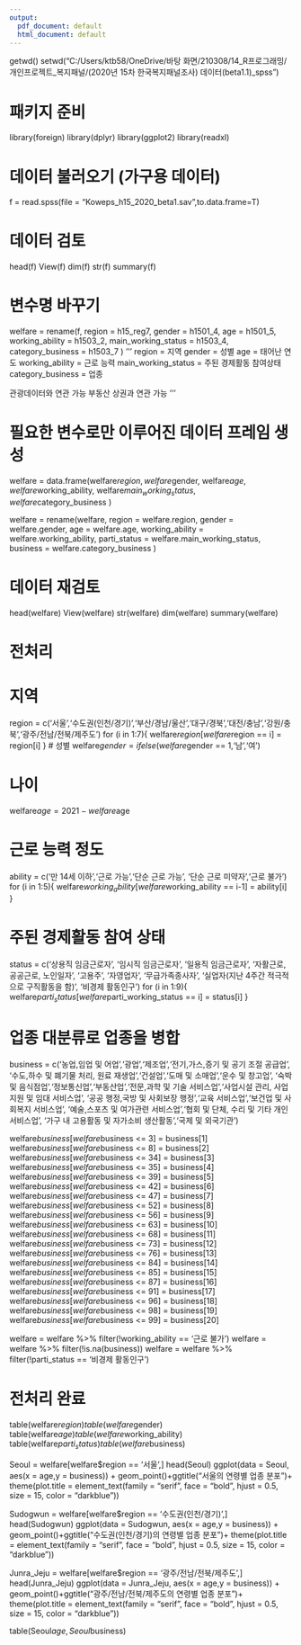 ---
output:
  pdf_document: default
  html_document: default
---
getwd()
setwd("C:/Users/ktb58/OneDrive/바탕 화면/210308/14_R프로그래밍/개인프로젝트_복지패널/(2020년 15차 한국복지패널조사) 데이터(beta1.1)_spss")

# 패키지 준비
library(foreign)
library(dplyr)
library(ggplot2)
library(readxl)

# 데이터 불러오기 (가구용 데이터)
f = read.spss(file = "Koweps_h15_2020_beta1.sav",to.data.frame=T)

# 데이터 검토
head(f)
View(f)
dim(f)
str(f)
summary(f)

# 변수명 바꾸기
welfare = rename(f,
                 region = h15_reg7,
                 gender = h1501_4,
                 age = h1501_5,
                 working_ability = h1503_2,
                 main_working_status = h1503_4,
                 category_business = h1503_7
                 )
'''
region = 지역
gender = 성별
age = 태어난 연도
working_ability = 근로 능력
main_working_status = 주된 경제활동 참여상태
category_business = 업종

관광데이터와 연관 가능
부동산 상권과 연관 가능
'''

# 필요한 변수로만 이루어진 데이터 프레임 생성
welfare = data.frame(welfare$region,
                     welfare$gender,
                     welfare$age,
                     welfare$working_ability,
                     welfare$main_working_status,
                     welfare$category_business
                     )

welfare = rename(welfare,
                 region = welfare.region,
                 gender = welfare.gender,
                 age = welfare.age,
                 working_ability = welfare.working_ability,
                 parti_status = welfare.main_working_status,
                 business = welfare.category_business
                 )

# 데이터 재검토
head(welfare)
View(welfare)
str(welfare)
dim(welfare)
summary(welfare)

# 전처리
# 지역
region = c('서울','수도권(인천/경기)','부산/경남/울산','대구/경북','대전/충남','강원/충북','광주/전남/전북/제주도')
for (i in 1:7){
  welfare$region[welfare$region == i] = region[i]
}
# 성별
welfare$gender = ifelse(welfare$gender == 1,'남','여')

# 나이
welfare$age = 2021-welfare$age

# 근로 능력 정도
ability = c('만 14세 이하','근로 가능','단순 근로 가능',
            '단순 근로 미약자','근로 불가')
for (i in 1:5){
  welfare$working_ability[welfare$working_ability == i-1] = ability[i]
}

# 주된 경제활동 참여 상태
status = c('상용직 임금근로자',
           '임시직 임금근로자',
           '일용직 임금근로자',
           '자활근로, 공공근로, 노인일자',
           '고용주',
           '자영업자',
           '무급가족종사자',
           '실업자(지난 4주간 적극적으로 구직활동을 함)',
           '비경제 활동인구')
for (i in 1:9){
  welfare$parti_status[welfare$parti_working_status == i] = status[i]
}

# 업종 대분류로 업종을 병합
business = c('농업,임업 및 어업','광업','제조업','전기,가스,증기 및 공기 조절 공급업',
             '수도,하수 및 폐기물 처리, 원료 재생업','건설업','도매 및 소매업','운수 및 창고업',
             '숙박 및 음식점업','정보통신업','부동산업','전문,과학 및 기술 서비스업','사업시설 관리, 사업 지원 및 임대 서비스업',
             '공공 행정,국방 및 사회보장 행정','교육 서비스업','보건업 및 사회복지 서비스업',
             '예술,스포츠 및 여가관련 서비스업','협회 및 단체, 수리 및 기타 개인 서비스업',
             '가구 내 고용활동 및 자가소비 생산활동','국제 및 외국기관')

welfare$business[welfare$business <= 3] = business[1]
welfare$business[welfare$business <= 8] = business[2]
welfare$business[welfare$business <= 34] = business[3]
welfare$business[welfare$business <= 35] = business[4]
welfare$business[welfare$business <= 39] = business[5]
welfare$business[welfare$business <= 42] = business[6]
welfare$business[welfare$business <= 47] = business[7]
welfare$business[welfare$business <= 52] = business[8]
welfare$business[welfare$business <= 56] = business[9]
welfare$business[welfare$business <= 63] = business[10]
welfare$business[welfare$business <= 68] = business[11]
welfare$business[welfare$business <= 73] = business[12]
welfare$business[welfare$business <= 76] = business[13]
welfare$business[welfare$business <= 84] = business[14]
welfare$business[welfare$business <= 85] = business[15]
welfare$business[welfare$business <= 87] = business[16]
welfare$business[welfare$business <= 91] = business[17]
welfare$business[welfare$business <= 96] = business[18]
welfare$business[welfare$business <= 98] = business[19]
welfare$business[welfare$business <= 99] = business[20]

welfare = welfare %>% filter(!working_ability == '근로 불가')
welfare = welfare %>% filter(!is.na(business))
welfare = welfare %>% filter(!parti_status == '비경제 활동인구')

# 전처리 완료




table(welfare$region)
table(welfare$gender)
table(welfare$age)
table(welfare$working_ability)
table(welfare$parti_status)
table(welfare$business)

Seoul = welfare[welfare$region == '서울',]
head(Seoul)
ggplot(data = Seoul, aes(x = age,y = business)) + geom_point()+ggtitle("서울의 연령별 업종 분포")+
  theme(plot.title = element_text(family = "serif", face = "bold", hjust = 0.5, size = 15, color = "darkblue"))

Sudogwun = welfare[welfare$region == '수도권(인천/경기)',]
head(Sudogwun)
ggplot(data = Sudogwun, aes(x = age,y = business)) + geom_point()+ggtitle("수도권(인천/경기)의 연령별 업종 분포")+
  theme(plot.title = element_text(family = "serif", face = "bold", hjust = 0.5, size = 15, color = "darkblue"))

Junra_Jeju = welfare[welfare$region == '광주/전남/전북/제주도',]
head(Junra_Jeju)
ggplot(data = Junra_Jeju, aes(x = age,y = business)) + geom_point()+ggtitle("광주/전남/전북/제주도의 연령별 업종 분포")+
  theme(plot.title = element_text(family = "serif", face = "bold", hjust = 0.5, size = 15, color = "darkblue"))


table(Seoul$age,Seoul$business)

